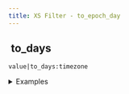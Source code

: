 ```yaml
---
title: XS Filter - to_epoch_day
---
```


## <img src="../assets/docuBadge (11).png" alt="" data-size="line"> to\_days <a href="#xs-to_epoch_day" id="xs-to_epoch_day"></a>

`value|to_days:timezone`

<details>

<summary>Examples</summary>

```javascript
"2024-01-01"|to_days:"UTC"    // Returns days since Unix epoch
"now"|to_days:"UTC"           // Returns current days since Unix epoch
```

</details>
